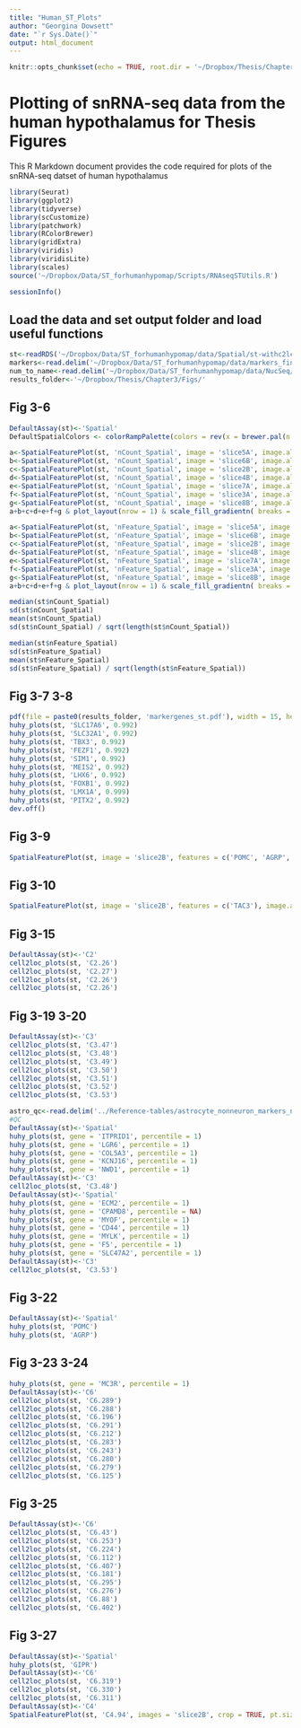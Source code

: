 ```yaml
---
title: "Human_ST_Plots"
author: "Georgina Dowsett"
date: "`r Sys.Date()`"
output: html_document
---
```


```r
knitr::opts_chunk$set(echo = TRUE, root.dir = '~/Dropbox/Thesis/Chapter3/')
```


# Plotting of snRNA-seq data from the human hypothalamus for Thesis Figures
This R Markdown document provides the code required for plots of the snRNA-seq datset of human hypothalamus
```r
library(Seurat)
library(ggplot2)
library(tidyverse) 
library(scCustomize)
library(patchwork)
library(RColorBrewer)
library(gridExtra)
library(viridis)
library(viridisLite)
library(scales)
source('~/Dropbox/Data/ST_forhumanhypomap/Scripts/RNAseqSTUtils.R')
```

```r
sessionInfo()
```
## Load the data and set output folder and load useful functions
```r
st<-readRDS('~/Dropbox/Data/ST_forhumanhypomap/data/Spatial/st-withc2lclusters-correct-img-orientation-230822.RDS')
markers<-read.delim('~/Dropbox/Data/ST_forhumanhypomap/data/markers_final.txt')
num_to_name<-read.delim('~/Dropbox/Data/ST_forhumanhypomap/data/NucSeq/human_hypo_combined_annotation_overview.txt')
results_folder<-'~/Dropbox/Thesis/Chapter3/Figs/'
```
## Fig 3-6
```r
DefaultAssay(st)<-'Spatial'
DefaultSpatialColors <- colorRampPalette(colors = rev(x = brewer.pal(n = 11, name = "Spectral")))

a<-SpatialFeaturePlot(st, 'nCount_Spatial', image = 'slice5A', image.alpha = 0)
b<-SpatialFeaturePlot(st, 'nCount_Spatial', image = 'slice6B', image.alpha = 0)
c<-SpatialFeaturePlot(st, 'nCount_Spatial', image = 'slice2B', image.alpha = 0)
d<-SpatialFeaturePlot(st, 'nCount_Spatial', image = 'slice4B', image.alpha = 0)
e<-SpatialFeaturePlot(st, 'nCount_Spatial', image = 'slice7A', image.alpha = 0)
f<-SpatialFeaturePlot(st, 'nCount_Spatial', image = 'slice3A', image.alpha = 0)
g<-SpatialFeaturePlot(st, 'nCount_Spatial', image = 'slice8B', image.alpha = 0)
a+b+c+d+e+f+g & plot_layout(nrow = 1) & scale_fill_gradientn( breaks = seq(0,100000,30000), colours=DefaultSpatialColors(n=100)) & theme(legend.text = element_text(size = 6))

a<-SpatialFeaturePlot(st, 'nFeature_Spatial', image = 'slice5A', image.alpha = 0)
b<-SpatialFeaturePlot(st, 'nFeature_Spatial', image = 'slice6B', image.alpha = 0)
c<-SpatialFeaturePlot(st, 'nFeature_Spatial', image = 'slice2B', image.alpha = 0)
d<-SpatialFeaturePlot(st, 'nFeature_Spatial', image = 'slice4B', image.alpha = 0)
e<-SpatialFeaturePlot(st, 'nFeature_Spatial', image = 'slice7A', image.alpha = 0)
f<-SpatialFeaturePlot(st, 'nFeature_Spatial', image = 'slice3A', image.alpha = 0)
g<-SpatialFeaturePlot(st, 'nFeature_Spatial', image = 'slice8B', image.alpha = 0)
a+b+c+d+e+f+g & plot_layout(nrow = 1) & scale_fill_gradientn( breaks = seq(0,100000,3000), colours=DefaultSpatialColors(n=100)) & theme(legend.text = element_text(size = 6))

median(st$nCount_Spatial)
sd(st$nCount_Spatial)
mean(st$nCount_Spatial)
sd(st$nCount_Spatial) / sqrt(length(st$nCount_Spatial))

median(st$nFeature_Spatial)
sd(st$nFeature_Spatial)
mean(st$nFeature_Spatial)
sd(st$nFeature_Spatial) / sqrt(length(st$nFeature_Spatial))
```
## Fig 3-7 3-8
```r
pdf(file = paste0(results_folder, 'markergenes_st.pdf'), width = 15, height = 4)
huhy_plots(st, 'SLC17A6', 0.992)
huhy_plots(st, 'SLC32A1', 0.992)
huhy_plots(st, 'TBX3', 0.992)
huhy_plots(st, 'FEZF1', 0.992)
huhy_plots(st, 'SIM1', 0.992)
huhy_plots(st, 'MEIS2', 0.992)
huhy_plots(st, 'LHX6', 0.992)
huhy_plots(st, 'FOXB1', 0.992)
huhy_plots(st, 'LMX1A', 0.999)
huhy_plots(st, 'PITX2', 0.992)
dev.off()
```
## Fig 3-9
```r
SpatialFeaturePlot(st, image = 'slice2B', features = c('POMC', 'AGRP', 'CARTPT', 'NPY', 'AVP', 'OXT', 'GHRH', 'ADCYAP1'), image.alpha = 0, ncol = 4, pt.size.factor = 1.2)
```
## Fig 3-10
```r
SpatialFeaturePlot(st, image = 'slice2B', features = c('TAC3'), image.alpha = 0, pt.size.factor = 1.2)
```
## Fig 3-15
```r
DefaultAssay(st)<-'C2'
cell2loc_plots(st, 'C2.26')
cell2loc_plots(st, 'C2.27')
cell2loc_plots(st, 'C2.26')
cell2loc_plots(st, 'C2.26')
```
## Fig 3-19 3-20
```r
DefaultAssay(st)<-'C3'
cell2loc_plots(st, 'C3.47')
cell2loc_plots(st, 'C3.48')
cell2loc_plots(st, 'C3.49')
cell2loc_plots(st, 'C3.50')
cell2loc_plots(st, 'C3.51')
cell2loc_plots(st, 'C3.52')
cell2loc_plots(st, 'C3.53')

astro_qc<-read.delim('../Reference-tables/astrocyte_nonneuron_markers_noLinc.txt')
#QC
DefaultAssay(st)<-'Spatial'
huhy_plots(st, gene = 'ITPRID1', percentile = 1)
huhy_plots(st, gene = 'LGR6', percentile = 1)
huhy_plots(st, gene = 'COL5A3', percentile = 1)
huhy_plots(st, gene = 'KCNJ16', percentile = 1)
huhy_plots(st, gene = 'NWD1', percentile = 1)
DefaultAssay(st)<-'C3'
cell2loc_plots(st, 'C3.48')
DefaultAssay(st)<-'Spatial'
huhy_plots(st, gene = 'ECM2', percentile = 1)
huhy_plots(st, gene = 'CPAMD8', percentile = NA)
huhy_plots(st, gene = 'MYOF', percentile = 1)
huhy_plots(st, gene = 'CD44', percentile = 1)
huhy_plots(st, gene = 'MYLK', percentile = 1)
huhy_plots(st, gene = 'F5', percentile = 1)
huhy_plots(st, gene = 'SLC47A2', percentile = 1)
DefaultAssay(st)<-'C3'
cell2loc_plots(st, 'C3.53')
```
## Fig 3-22
```r
DefaultAssay(st)<-'Spatial'
huhy_plots(st, 'POMC')
huhy_plots(st, 'AGRP')
```
## Fig 3-23 3-24
```r
huhy_plots(st, gene = 'MC3R', percentile = 1)
DefaultAssay(st)<-'C6'
cell2loc_plots(st, 'C6.289')
cell2loc_plots(st, 'C6.288')
cell2loc_plots(st, 'C6.196')
cell2loc_plots(st, 'C6.291')
cell2loc_plots(st, 'C6.212')
cell2loc_plots(st, 'C6.283')
cell2loc_plots(st, 'C6.243')
cell2loc_plots(st, 'C6.280')
cell2loc_plots(st, 'C6.279')
cell2loc_plots(st, 'C6.125')
```
## Fig 3-25
```r
DefaultAssay(st)<-'C6'
cell2loc_plots(st, 'C6.43')
cell2loc_plots(st, 'C6.253')
cell2loc_plots(st, 'C6.224')
cell2loc_plots(st, 'C6.112')
cell2loc_plots(st, 'C6.407')
cell2loc_plots(st, 'C6.181')
cell2loc_plots(st, 'C6.295')
cell2loc_plots(st, 'C6.276')
cell2loc_plots(st, 'C6.88')
cell2loc_plots(st, 'C6.402')
```
## Fig 3-27
```r
DefaultAssay(st)<-'Spatial'
huhy_plots(st, 'GIPR')
DefaultAssay(st)<-'C6'
cell2loc_plots(st, 'C6.319')
cell2loc_plots(st, 'C6.330')
cell2loc_plots(st, 'C6.311')
DefaultAssay(st)<-'C4'
SpatialFeaturePlot(st, 'C4.94', images = 'slice2B', crop = TRUE, pt.size.factor = 1.6, image.alpha = 0)
```

